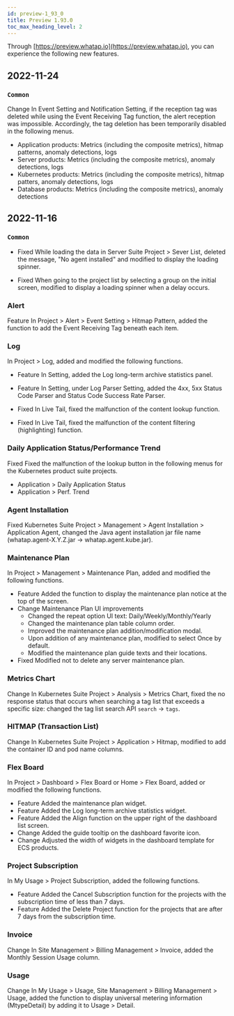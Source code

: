 ```yaml
---
id: preview-1_93_0
title: Preview 1.93.0
toc_max_heading_level: 2
---
```


<head>
<meta name="robots" content="noindex, nofollow"/>
</head>


Through [https://preview.whatap.io](https://preview.whatap.io), you can experience the following new features. 

## 2022-11-24

### `Common`

<Status>Change</Status> In <UI>Event Setting</UI> and <UI>Notification Setting</UI>, if the reception tag was deleted while using the <UI>Event Receiving Tag</UI> function, the alert reception was impossible. Accordingly, the tag deletion has been temporarily disabled in the following menus.

- Application products: Metrics (including the composite metrics), hitmap patterns, anomaly detections, logs
- Server products: Metrics (including the composite metrics), anomaly detections, logs
- Kubernetes products: Metrics (including the composite metrics), hitmap patters, anomaly detections, logs
- Database products: Metrics (including the composite metrics), anomaly detections

## 2022-11-16

### `Common`

- <Status>Fixed</Status> While loading the data in Server Suite Project > <UI>Sever List</UI>, deleted the message, "No agent installed" and modified to display the loading spinner.

- <Status>Fixed</Status> When going to the project list by selecting a group on the initial screen, modified to display a loading spinner when a delay occurs.

<!-- ## 브라우저 - RUM

// * <Status>New</Status> RUM(Real User Monitoring) 서비스 베타 오픈 -->

### Alert

<Status>Feature</Status> In Project > <UI>Alert</UI> > <UI>Event Setting</UI> > <UI>Hitmap Pattern</UI>, added the function to add the <UI>Event Receiving Tag</UI> beneath each item.

### Log

In Project > <UI>Log</UI>, added and modified the following functions.

- <Status>Feature</Status> In <UI>Setting</UI>, added the <UI>Log long-term archive statistics</UI> panel.

- <Status>Feature</Status> In <UI>Setting</UI>, under <UI>Log Parser Setting</UI>, added the <UI>4xx, 5xx Status Code Parser</UI> and <UI>Status Code Success Rate Parser</UI>.

- <Status>Fixed</Status> In <UI>Live Tail</UI>, fixed the malfunction of the content lookup function.

- <Status>Fixed</Status> In <UI>Live Tail</UI>, fixed the malfunction of the content filtering (highlighting) function.

### Daily Application Status/Performance Trend

<Status>Fixed</Status> Fixed the malfunction of the lookup button in the following menus for the Kubernetes product suite projects.

- <UI>Application</UI> > <UI>Daily Application Status</UI>
- <UI>Application</UI> > <UI>Perf. Trend</UI>

### Agent Installation

<Status>Fixed</Status> Kubernetes Suite Project > <UI>Management</UI> > <UI>Agent Installation</UI> > <UI>Application Agent</UI>, changed the Java agent installation jar file name (whatap.agent-X.Y.Z.jar → whatap.agent.kube.jar).

### Maintenance Plan

In Project > <UI>Management</UI> > <UI>Maintenance Plan</UI>, added and modified the following functions.

- <Status>Feature</Status> Added the function to display the maintenance plan notice at the top of the screen.
- <Status>Change</Status> Maintenance Plan UI improvements
  * Changed the repeat option UI text: <UI>Daily</UI>/<UI>Weekly</UI>/<UI>Monthly</UI>/<UI>Yearly</UI>
  * Changed the maintenance plan table column order.
  * Improved the maintenance plan addition/modification modal.
  * Upon addition of any maintenance plan, modified to select <UI>Once</UI> by default.
  * Modified the maintenance plan guide texts and their locations.
- <Status>Fixed</Status> Modified not to delete any server maintenance plan.

### Metrics Chart

<Status>Change</Status> In Kubernetes Suite Project > <UI>Analysis</UI> > <UI>Metrics Chart</UI>, fixed the no response status that occurs when searching a tag list that exceeds a specific size: changed the tag list search API `search` → `tags`.

### HITMAP (Transaction List)

<Status>Change</Status> In Kubernetes Suite Project > <UI>Application</UI> > <UI>Hitmap</UI>, modified to add the <UI>container ID</UI> and <UI>pod name</UI> columns.

### Flex Board

In Project > <UI>Dashboard</UI> > <UI>Flex Board</UI> or Home > <UI>Flex Board</UI>, added or modified the following functions.

- <Status>Feature</Status> Added the <UI>maintenance plan</UI> widget.
- <Status>Feature</Status> Added the <UI>Log long-term archive statistics</UI> widget.
- <Status>Feature</Status> Added the <UI>Align</UI> function on the upper right of the dashboard list screen.
- <Status>Change</Status> Added the guide tooltip on the dashboard favorite icon.
- <Status>Change</Status> Adjusted the width of widgets in the dashboard template for ECS products.

### Project Subscription

In <UI>My Usage</UI> > <UI>Project Subscription</UI>, added the following functions.

- <Status>Feature</Status> Added the <UI>Cancel Subscription</UI> function for the projects with the subscription time of less than 7 days.
- <Status>Feature</Status> Added the <UI>Delete Project</UI> function for the projects that are after 7 days from the subscription time.

### Invoice

<Status>Change</Status> In <UI>Site Management</UI> > <UI>Billing Management</UI> > <UI>Invoice</UI>, added the <UI>Monthly Session Usage</UI> column.

### Usage

<Status>Change</Status> In <UI>My Usage</UI> > Usage, <UI>Site Management</UI> > <UI>Billing Management</UI> > <UI>Usage</UI>, added the function to display universal metering information (MtypeDetail) by adding it to <UI>Usage</UI> > <UI>Detail</UI>.
